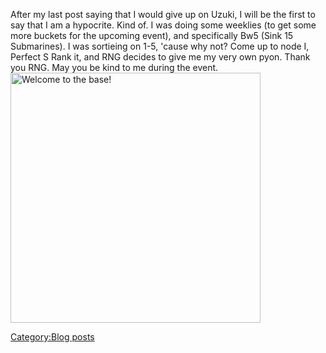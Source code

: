 After my last post saying that I would give up on Uzuki, I will be the first to say that I am a hypocrite. Kind of. I was doing some weeklies (to get some more buckets for the upcoming event), and specifically Bw5 (Sink 15 Submarines). I was sortieing on 1-5, 'cause why not? Come up to node I, Perfect S Rank it, and RNG decides to give me my very own pyon. Thank you RNG. May you be kind to me during the event. [[File:Tiberiusuzuki.jpg|thumb|left|400px|Welcome to the base!]]
[[Category:Blog posts]]